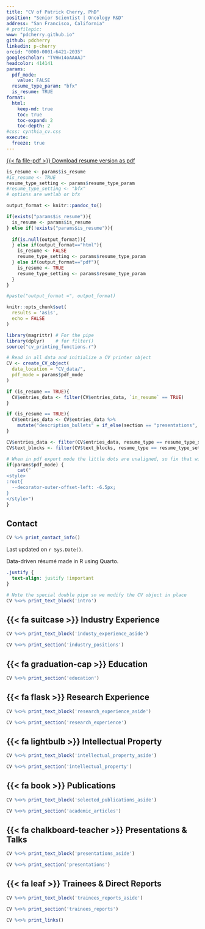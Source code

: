 ```yaml
---
title: "CV of Patrick Cherry, PhD"
position: "Senior Scientist | Oncology R&D"
address: "San Francisco, California"
# profilepic:
www: "pdcherry.github.io"
github: pdcherry
linkedin: p-cherry
orcid: "0000-0001-6421-2035"
googlescholar: "TVHw14oAAAAJ"
headcolor: 414141
params:
  pdf_mode:
    value: FALSE
  resume_type_param: "bfx"
  is_resume: TRUE
format:
  html:
    keep-md: true
    toc: true
    toc-expand: 2
    toc-depth: 2
#css: cynthia_cv.css
execute:
  freeze: true
---
```


[{{< fa file-pdf >}} Download resume version as pdf](Patrick-Cherry-resume.pdf)

```r
is_resume <- params$is_resume
#is_resume <- TRUE
resume_type_setting <- params$resume_type_param
#resume_type_setting <- "bfx"
# options are wetlab or bfx
```

```r
output_format <- knitr::pandoc_to()

if(exists("params$is_resume")){
  is_resume <- params$is_resume
} else if(!exists("params$is_resume")){
  
  if(is.null(output_format)){
  } else if(output_format=="html"){
    is_resume <- FALSE
    resume_type_setting <- params$resume_type_param
  } else if(output_format=="pdf"){
    is_resume <- TRUE
    resume_type_setting <- params$resume_type_param
  }
}

#paste("output_format =", output_format)
```

<!-- Note to self: if the error shows up: -->
<!-- In grepl("^\\s*$", x) : unable to translate to a wide string -->
<!-- re-type the sptring to avoid non-ASCII characters -->
<!-- see https://stackoverflow.com/questions/76680882/unable-to-translate-to-a-wide-string -->
```r
knitr::opts_chunk$set(
  results = 'asis', 
  echo = FALSE
)

library(magrittr) # For the pipe
library(dplyr)    # for filter()
source("cv_printing_functions.r")

# Read in all data and initialize a CV printer object
CV <- create_CV_object(
  data_location = "CV_data/",  
  pdf_mode = params$pdf_mode
)

if (is_resume == TRUE){
  CV$entries_data <- filter(CV$entries_data, `in_resume` == TRUE)
}

if (is_resume == TRUE){
  CV$entries_data <- CV$entries_data %>%
    mutate("description_bullets" = if_else(section == "presentations", "", description_bullets))
}
```
```r
CV$entries_data <- filter(CV$entries_data, resume_type == resume_type_setting | resume_type == "N/A" )
CV$text_blocks <- filter(CV$text_blocks, resume_type == resume_type_setting | is.na(resume_type) )
```
```r
# When in pdf export mode the little dots are unaligned, so fix that with some conditional CSS.
if(params$pdf_mode) {
    cat("
<style>
:root{
  --decorator-outer-offset-left: -6.5px;
}
</style>")
}
```

<!-- :::: {.print-only .contact-block} -->
<!-- Patrick Cherry {#title} -->
<!-- -------------------------------------------------------------------------------- -->
<!-- ```{r display contact info print} -->
<!-- CV %>% print_contact_info() -->
<!-- ``` -->
<!-- :::: -->

:::{.no-print}
:::: aside
::::: {.side-contact-list}
Contact {#contact}
--------------------------------------------------------------------------------
```r
CV %>% print_contact_info()
```

:::::: {.disclaimer}

Last updated on `r Sys.Date()`.

Data-driven résumé made in R using Quarto.
::::::

:::::
::::
:::

```css
.justify {
  text-align: justify !important
}
```
::: {.justify}
```r
# Note the special double pipe so we modify the CV object in place
CV %<>% print_text_block('intro') 
```
::: 
{{< fa suitcase >}} Industry Experience {data-icon=suitcase}
--------------------------------------------------------------------------------
::: aside
```r
CV %<>% print_text_block('industy_experience_aside')
```
:::
```r
CV %<>% print_section('industry_positions')
```

{{< fa graduation-cap >}} Education {data-icon=graduation-cap data-concise=true}
--------------------------------------------------------------------------------
```r
CV %<>% print_section('education')
```

{{< fa flask >}} Research Experience {data-icon=flask}
--------------------------------------------------------------------------------
::: aside
```r
CV %<>% print_text_block('research_experience_aside')
```
:::
```r
CV %<>% print_section('research_experience')
```

{{< fa lightbulb >}} Intellectual Property {data-icon=lightbulb}
--------------------------------------------------------------------------------
::: aside
```r
CV %<>% print_text_block('intellectual_property_aside')
```
:::
```r
CV %<>% print_section('intellectual_property')
```

{{< fa book >}} Publications {data-icon=book}
--------------------------------------------------------------------------------
::: aside
```r
CV %<>% print_text_block('selected_publications_aside')
```
:::

```r
CV %<>% print_section('academic_articles')
```

{{< fa chalkboard-teacher >}} Presentations & Talks {data-icon=chalkboard-teacher}
--------------------------------------------------------------------------------
::: aside
```r
CV %<>% print_text_block('presentations_aside')
```
:::
```r
CV %<>% print_section('presentations')
```

:::{.no-print}
{{< fa leaf >}} Trainees & Direct Reports {data-icon=leaf}
--------------------------------------------------------------------------------
:::: aside
```r
CV %<>% print_text_block('trainees_reports_aside')
```
::::
```r
CV %<>% print_section('trainees_reports')
```
```r
CV %<>% print_links()
```
:::
